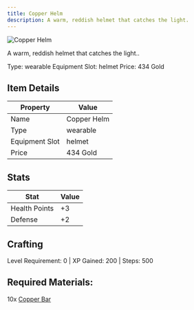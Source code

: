 ```yaml
---
title: Copper Helm
description: A warm, reddish helmet that catches the light.
---
```


<div className="flex items-start gap-6 mb-8">
  <div className="flex-shrink-0">
    <img src="/assets/resources/smithing/copper_helm.png" alt="Copper Helm" className="w-24 h-24 border rounded-lg" />
  </div>
  <div className="flex-1">
    <div className="space-y-2">
      <p className="text-lg text-muted-foreground">A warm, reddish helmet that catches the light..</p>
      <div className="flex flex-wrap gap-4 text-sm">
        <span className="px-2 py-1 bg-green-100 dark:bg-green-900 rounded-md">
          Type: wearable
        </span>
        <span className="px-2 py-1 bg-purple-100 dark:bg-purple-900 rounded-md">
          Equipment Slot: helmet
        </span>
        <span className="px-2 py-1 bg-yellow-100 dark:bg-yellow-900 rounded-md">
          Price: 434 Gold
        </span>
      </div>
    </div>
  </div>
</div>

## Item Details
| Property | Value |
|----------|-------|
| Name | Copper Helm |
| Type | wearable |
| Equipment Slot | helmet |
| Price | 434 Gold |

## Stats
| Stat | Value |
|------|-------|
| Health Points | +3 |
| Defense | +2 |

## Crafting
Level Requirement: 0 | XP Gained: 200 | Steps: 500

## Required Materials:
10x [Copper Bar](/docs/resources/individual/copper_bar)

